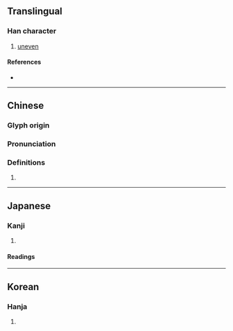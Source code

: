 {{character info/new}}
==Translingual==

===Han character===
{{Han char|rn=46|rad=山|as=05|sn=8|four=27710|canj=UBM|ids=⿰山且}}

# [[uneven]]

====References====
* {{Han ref|kx=0309.180|dkj=07984|dj=0609.120|hdz=10766.120|uh=5CA8|ud=23720|bh=CC60|bd=52320}}

----

==Chinese==
{{zh-forms}}

===Glyph origin===
{{Han etym}}

===Pronunciation===
{{zh-pron
|m=qū
|c=zeoi1,zeoi2,zo2
|mc=y
|oc=y
|cat=
}}

===Definitions===
{{zh-hanzi}}

# {{rfdef|zh}}

----

==Japanese==

===Kanji===
{{ja-kanji|grade=|rs=山05}}

# {{defn|lang=ja|sort=山05}}

====Readings====
{{ja-readings
|goon=そ
|kanon=しょ
|kun=いしやま, そば
}}

----

==Korean==

===Hanja===
{{ko-hanja|hangeul=저}}

# {{defn|lang=ko|sort=山05}}